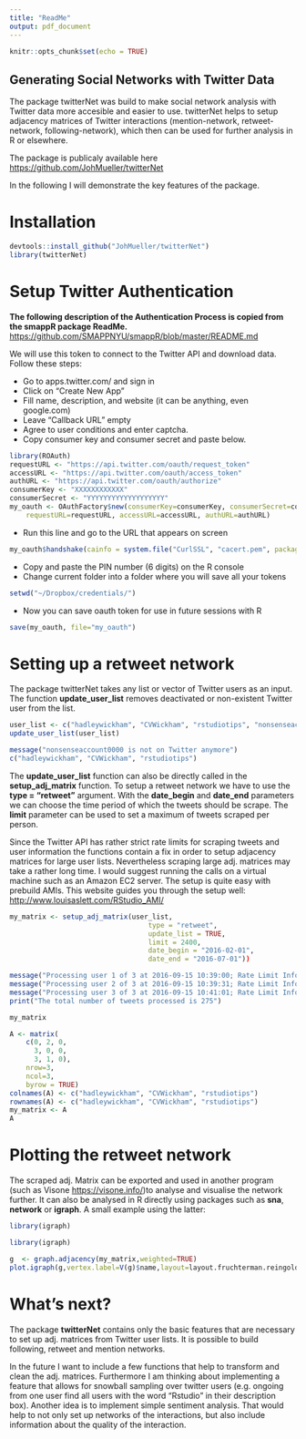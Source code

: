 ```yaml
---
title: "ReadMe"
output: pdf_document
---
```


```r
knitr::opts_chunk$set(echo = TRUE)
```

## Generating Social Networks with Twitter Data
The package twitterNet was build to make social network analysis with Twitter data more accesible and easier to use. twitterNet helps to setup adjacency matrices of Twitter interactions (mention-network, retweet-network, following-network), which then can be used for further analysis in R or elsewhere. 

The package is publicaly available here <https://github.com/JohMueller/twitterNet>

In the following I will demonstrate the key features of the package.

# Installation

```r
devtools::install_github("JohMueller/twitterNet")
library(twitterNet)
```

# Setup Twitter Authentication

**The following description of the Authentication Process is copied from the smappR package ReadMe.** <https://github.com/SMAPPNYU/smappR/blob/master/README.md>

We will use this token to connect to the Twitter API and download data. Follow these steps:

 - Go to apps.twitter.com/ and sign in
 - Click on "Create New App"
 - Fill name, description, and website (it can be anything, even google.com)
 - Leave "Callback URL" empty
 - Agree to user conditions and enter captcha.
 - Copy consumer key and consumer secret and paste below.

```r
library(ROAuth)
requestURL <- "https://api.twitter.com/oauth/request_token"
accessURL <- "https://api.twitter.com/oauth/access_token"
authURL <- "https://api.twitter.com/oauth/authorize"
consumerKey <- "XXXXXXXXXXXX"
consumerSecret <- "YYYYYYYYYYYYYYYYYYY"
my_oauth <- OAuthFactory$new(consumerKey=consumerKey, consumerSecret=consumerSecret, 
    requestURL=requestURL, accessURL=accessURL, authURL=authURL)
```

 - Run this line and go to the URL that appears on screen

```r
my_oauth$handshake(cainfo = system.file("CurlSSL", "cacert.pem", package = "RCurl"))
```

 - Copy and paste the PIN number (6 digits) on the R console
 - Change current folder into a folder where you will save all your tokens

```r
setwd("~/Dropbox/credentials/")
```

 - Now you can save oauth token for use in future sessions with R
 
```r
save(my_oauth, file="my_oauth")
```

# Setting up a retweet network

The package twitterNet takes any list or vector of Twitter users as an input. 
The function **update_user_list** removes deactivated or non-existent Twitter user from the list.


```r
user_list <- c("hadleywickham", "CVWickham", "rstudiotips", "nonsenseaccount0000")
update_user_list(user_list)
```
```r
message("nonsenseaccount0000 is not on Twitter anymore")
c("hadleywickham", "CVWickham", "rstudiotips")
```

The **update_user_list** function can also be directly called in the **setup_adj_matrix** function. To setup a retweet network we have to use the **type = "retweet"** argument. With the **date_begin** and **date_end** parameters we can choose the time period of which the tweets should be scrape. The **limit** parameter can be used to set a maximum of tweets scraped per person. 

Since the Twitter API has rather strict rate limits for scraping tweets and user information the functions contain a fix in order to setup adjacency matrices for large user lists. Nevertheless scraping large adj. matrices may take a rather long time. I would suggest running the calls on a virtual machine such as an Amazon EC2 server. The setup is quite easy with prebuild AMIs. This website guides you through the setup well: <http://www.louisaslett.com/RStudio_AMI/>


```r
my_matrix <- setup_adj_matrix(user_list,
                                  type = "retweet",
                                  update_list = TRUE,
                                  limit = 2400,
                                  date_begin = "2016-02-01",
                                  date_end = "2016-07-01"))
```
```r
message("Processing user 1 of 3 at 2016-09-15 10:39:00; Rate Limit Info: 156")
message("Processing user 2 of 3 at 2016-09-15 10:39:31; Rate Limit Info: 132")
message("Processing user 3 of 3 at 2016-09-15 10:41:01; Rate Limit Info: 108")
print("The total number of tweets processed is 275")
```
```r
my_matrix 
```
```r
A <- matrix(
    c(0, 2, 0, 
      3, 0, 0,
      3, 1, 0),  
    nrow=3,              
    ncol=3,              
    byrow = TRUE) 
colnames(A) <- c("hadleywickham", "CVWickham", "rstudiotips")
rownames(A) <- c("hadleywickham", "CVWickham", "rstudiotips")
my_matrix <- A
A
```


# Plotting the retweet network
The scraped adj. Matrix can be exported and used in another program (such as Visone <https://visone.info/>)to analyse and visualise the network further. It can also be analysed in R directly using packages such as **sna**, **network** or **igraph**. A small example using the latter:

```r
library(igraph)
```
```r
library(igraph)
```
```r
g  <- graph.adjacency(my_matrix,weighted=TRUE)
plot.igraph(g,vertex.label=V(g)$name,layout=layout.fruchterman.reingold, edge.color="black",edge.width=E(g)$weight)
```

# What's next?

The package **twitterNet** contains only the basic features that are necessary to set up  adj. matrices from Twitter user lists. It is possible to build following, retweet and mention networks.

In the future I want to include a few functions that help to transform and clean the adj. matrices. Furthermore I am thinking about implementing a feature that allows for snowball sampling over twitter users (e.g. ongoing from one user find all users with the word "Rstudio" in their description box). Another idea is to implement simple sentiment analysis. That would help to not only set up networks of the interactions, but also include information about the quality of the interaction.







